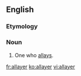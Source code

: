 ==English==

===Etymology===
{{suffix|en|allay|er}}

===Noun===
{{en-noun}}

# One who [[allay]]s.

[[fr:allayer]]
[[ko:allayer]]
[[vi:allayer]]